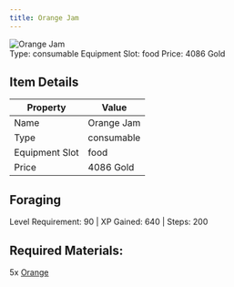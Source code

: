 ```yaml
---
title: Orange Jam
---
```


<div className="flex items-start gap-6 mb-8">
  <div className="flex-shrink-0">
    <img src="/assets/resources/foraging/orange_jam.png" alt="Orange Jam" className="w-24 h-24 border rounded-lg" />
  </div>
  <div className="flex-1">
    <div className="space-y-2">
            <div className="flex flex-wrap gap-4 text-sm">
        <span className="px-2 py-1 bg-green-100 dark:bg-green-900 rounded-md">
          Type: consumable
        </span>
        <span className="px-2 py-1 bg-purple-100 dark:bg-purple-900 rounded-md">
          Equipment Slot: food
        </span>
        <span className="px-2 py-1 bg-yellow-100 dark:bg-yellow-900 rounded-md">
          Price: 4086 Gold
        </span>
      </div>
    </div>
  </div>
</div>

## Item Details
| Property | Value |
|----------|-------|
| Name | Orange Jam |
| Type | consumable |
| Equipment Slot | food |
| Price | 4086 Gold |

## Foraging
Level Requirement: 90 | XP Gained: 640 | Steps: 200

## Required Materials:
5x [Orange](/docs/resources/individual/orange)


